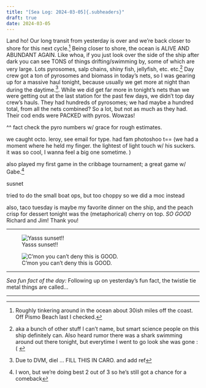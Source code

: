 ```yaml
---
title: "[Sea Log: 2024-03-05]{.subheaders}"
draft: true
date: 2024-03-05
---
```


::: {.div .bodyfont}

Land ho! Our long transit from yesterday is over and we're back closer to shore for this next cycle.^[Roughly tinkering around in the ocean about 30ish miles off the coast. Off Pismo Beach last I checked.] Being closer to shore, the ocean is ALIVE AND ABUNDANT AGAIN. Like whoa, if you just look over the side of the ship after dark you can see TONS of things drifting/swimming by, some of which are very large. Lots pyrosomes, salp chains, shiny fish, jellyfish, etc. etc.^[aka a bunch of other stuff I can't name, but smart science people on this ship definitely can. Also heard rumor there was a shark swimming around out there tonight, but everytime I went to go look she was gone :( ] Day crew got a ton of pyrosomes and biomass in today's nets, so I was gearing up for a massive haul tonight, because usually we get more at night than during the daytime.^[Due to DVM, diel ... FILL THIS IN CARO. and add ref]. While we did get far more in tonight's nets than we were getting out at the last station for the past few days, we didn't top day crew's hauls. They had hundreds of pyrosomes; we had maybe a hundred total, from all the nets combined? So a lot, but not as much as they had. Their cod ends were PACKED with pyros. Wowzas!

^^ fact check the pyro numbers w/ grace for rough estimates. 

we caught octo. leroy, see email for type. had fam photoshoo t== (we had a moment where he held my finger. the lightest of light touch w/ his suckers. it was so cool, I wanna feel a big one sometime. )

also played my first game in the cribbage tournament; a great game w/ Gabe.^[I won, but we're doing best 2 out of 3 so he's still got a chance for a comeback]

susnet

tried to do the small boat ops, but too choppy so we did a moc instead

also, taco tuesday is maybe my favorite dinner on the ship, and the peach crisp for dessert tonight was the (metaphorical) cherry on top. *SO GOOD* Richard and Jim! Thank you!

----

::: {layout-ncol=2}

![Yasss sunset!!](pics/sunset14.jpg){fig-alt="gorgeous pastel/streaky clouds at sunset"}

![C'mon you can't deny this is GOOD.](pics/sunset15.jpg){fig-alt="gorgeous pastel/streaky clouds at sunset"}
:::

----

*Sea fun fact of the day:* Following up on yesterday's fun fact, the twistie tie metal things are called... 

----

:::



